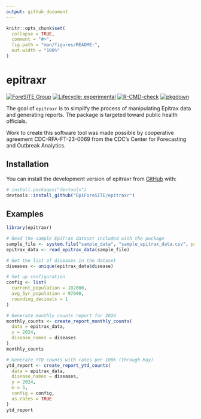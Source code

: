 ```yaml
---
output: github_document
---
```


<!-- README.md is generated from README.Rmd. Please edit that file -->

```r
knitr::opts_chunk$set(
  collapse = TRUE,
  comment = "#>",
  fig.path = "man/figures/README-",
  out.width = "100%"
)
```

# epitraxr

<!-- badges: start -->
[![ForeSITE Group](https://github.com/EpiForeSITE/software/raw/e82ed88f75e0fe5c0a1a3b38c2b94509f122019c/docs/assets/foresite-software-badge.svg)](https://github.com/EpiForeSITE)
[![Lifecycle: experimental](https://img.shields.io/badge/lifecycle-experimental-orange.svg)](https://lifecycle.r-lib.org/articles/stages.html#experimental)
[![R-CMD-check](https://github.com/EpiForeSITE/epitraxr/actions/workflows/r-check.yaml/badge.svg)](https://github.com/EpiForeSITE/epitraxr/actions/workflows/r-check.yaml)
[![pkgdown](https://github.com/EpiForeSITE/epitraxr/actions/workflows/pkgdown.yaml/badge.svg)](https://github.com/EpiForeSITE/epitraxr/actions/workflows/pkgdown.yaml)
<!-- badges: end -->

The goal of `epitraxr` is to simplify the process of manipulating Epitrax data and generating reports. The package is targeted toward public health officials.

Work to create this software tool was made possible by cooperative agreement CDC-RFA-FT-23-0069 from the CDC's Center for Forecasting and Outbreak Analytics.

## Installation

You can install the development version of epitraxr from [GitHub](https://github.com/EpiForeSITE/epitraxr) with:

``` r
# install.packages("devtools")
devtools::install_github("EpiForeSITE/epitraxr")
```

## Examples

```r
library(epitraxr)
```

```r
# Read the sample EpiTrax dataset included with the package
sample_file <- system.file("sample_data", "sample_epitrax_data.csv", package = "epitraxr")
epitrax_data <- read_epitrax_data(sample_file)

# Get the list of diseases in the dataset
diseases <- unique(epitrax_data$disease)

# Set up configuration
config <- list(
  current_population = 102000,
  avg_5yr_population = 97000,
  rounding_decimals = 1
)

# Generate monthly counts report for 2024
monthly_counts <- create_report_monthly_counts(
  data = epitrax_data,
  y = 2024,
  disease_names = diseases
)
monthly_counts

# Generate YTD counts with rates per 100k (through May)
ytd_report <- create_report_ytd_counts(
  data = epitrax_data,
  disease_names = diseases,
  y = 2024,
  m = 5,
  config = config,
  as.rates = TRUE
)
ytd_report
```
